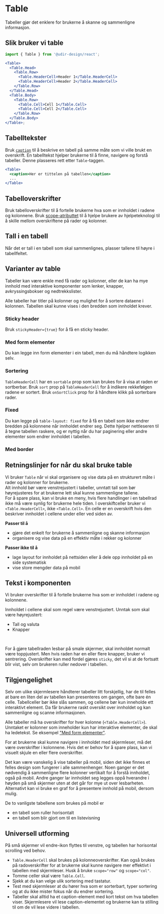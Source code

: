 


<Meta of={TableStories} />

# Table

Tabeller gjør det enklere for brukerne å skanne og sammenligne informasjon.

<Primary />
<Controls />

## Slik bruker vi table

```jsx
import { Table } from '@udir-design/react';

<Table>
  <Table.Head>
    <Table.Row>
      <Table.HeaderCell>Header 1</Table.HeaderCell>
      <Table.HeaderCell>Header 2</Table.HeaderCell>
    </Table.Row>
  </Table.Head>
  <Table.Body>
    <Table.Row>
      <Table.Cell>Cell 1</Table.Cell>
      <Table.Cell>Cell 2</Table.Cell>
    </Table.Row>
  </Table.Body>
</Table>;
```

## Tabelltekster

Bruk [`caption`](https://developer.mozilla.org/en-US/docs/Web/HTML/Element/caption) til å beskrive en tabell
på samme måte som vi ville brukt en overskrift.
En tabelltekst hjelper brukerne til å finne, navigere og forstå tabeller.
Denne plasseres rett etter `Table`-taggen.

```jsx
<Table>
  <caption>Her er tittelen på tabellen</caption>
  ...
</Table>
```

## Tabelloverskrifter

Bruk tabelloverskrifter til å fortelle brukerne hva som er innholdet i radene og kolonnene.
Bruk [scope-atributtet](https://developer.mozilla.org/en-US/docs/Web/HTML/Element/th#scope) til å hjelpe brukere av hjelpeteknologi til å
skille mellom overskriftene på rader og kolonner.

## Tall i en tabell

Når det er tall i en tabell som skal sammenlignes, plasser tallene til høyre i tabellfeltet.

## Varianter av table

Tabeller kan være enkle med få rader og kolonner, eller de kan ha mye innhold med interaktive komponenter som lenker, knapper,
avkryssingsbokser og nedtrekkslister.

Alle tabeller har titler på kolonner og mulighet for å sortere dataene i kolonnen.
Tabellen skal kunne vises i den bredden som innholdet krever.

### Sticky header

Bruk `stickyHeader={true}` for å få en sticky header.

<Canvas of={TableStories.StickyHeader} />

### Med form elementer

Du kan legge inn form elementer i ein tabell, men du må håndtere logikken selv.

<Canvas of={TableStories.WithFormElements} />

### Sortering

`TableHeaderCell` har en `sortable` prop som kan brukes for å visa at raden er sortberbar.
Bruk `sort` prop på `TableHeaderCell` for å indikere rekkefølgen radene er sortert.
Bruk `onSortClick` prop for å håndtere klikk på sorterbare rader.

<Canvas of={TableStories.Sortable} />

### Fixed

Du kan legge på `table-layout: fixed` for å få en tabell som ikke endrer bredden på kolonnene når innholdet endrer seg.
Dette hjelper nettleseren til å tegne tabellen raskere, og er nyttig når du har paginering eller andre elementer som endrer innholdet i tabellen.

<Canvas of={TableStories.FixedTable} />

### Med border

<Canvas of={TableStories.WithBorder} />

## Retningslinjer for når du skal bruke table

Vi bruker `Table` når vi skal organisere og vise data på en strukturert måte i rader og kolonner for brukerne.  
Alt innhold bør være venstrejustert i tabeller, unntatt tall som bør høyrejusteres for at brukerne lett skal kunne sammenligne tallene.  
For å spare plass, kan vi bruke en meny, hvis flere handlinger i en tabellrad ikke må være synlig for brukerne hele tiden.
I overskiftceller bruker vi `<Table.HeaderCell>`, ikke `<Table.Cell>`. En celle er en overskrift hvis den beskriver
innholdet i cellene under eller ved siden av.

**Passer til å**

- gjøre det enkelt for brukerne å sammenligne og skanne informasjon
- organisere og vise data på en effektiv måte i rekker og kolonner

**Passer ikke til å**

- lage layout for innholdet på nettsiden eller å dele opp innholdet på en side systematisk
- vise store mengder data på mobil

## Tekst i komponenten

Vi bruker overskrifter til å fortelle brukerne hva som er innholdet i radene og kolonnene.

Innholdet i cellene skal som regel være venstrejustert.
Unntak som skal være høyrejustert:

- Tall og valuta
- Knapper

<br />

For å gjøre tabellraden lesbar på smale skjermer, skal innholdet normalt være toppjustert.
Men hvis raden har en eller flere knapper, bruker vi sentrering.
Overskrifter kan med fordel gjøres `sticky`, det vil si at de fortsatt blir vist, selv om brukeren ruller nedover i tabellen.

## Tilgjengelighet

Selv om ulike skjermlesere håndterer tabeller litt forskjellig, har de til felles at bare en liten del
av tabellen kan presenteres om gangen, ofte bare én celle.
Tabellceller bør ikke slås sammen, og cellene bør kun inneholde ett interaktivt element. Da får brukerne
raskt oversikt over innholdet og kan sammenligne og scanne informasjonen.

Alle tabeller må ha overskrifter for hver kolonne (`<Table.HeaderCell>`). Unntaket er kolonner som inneholder kun har
interaktive elementer, de skal ha ledetekst. Se eksempel ["Med form elementer"](#med-form-elementer).

For at brukerne skal kunne navigere i innholdet med skjermleser, må det være overskrifter i kolonnene.
Hvis det er behov for å spare plass, kan vi visuelt skjule en eller flere overskrifter.

Det kan være vanskelig å vise tabeller på mobil, siden det ikke finnes et felles design som fungerer i alle sammenhenger.
Noen ganger er det nødvendig å sammenligne flere kolonner vertikalt for å forstå innholdet, også på mobil.
Andre ganger lar innholdet seg legges oppå hverandre i høyden på små skjermer uten at det går for mye ut over lesbarheten.
Alternativt kan vi bruke en graf for å presentere innhold på mobil, dersom mulig.

De to vanligste tabellene som brukes på mobil er

- en tabell som ruller horisontalt
- en tabell som blir gjort om til en listevisning

## Universell utforming

På små skjermer vil endre-ikon flyttes til venstre, og tabellen har horisontal scrolling ved behov.

- `Table.HeaderCell` skal brukes på kolonneoverskrifter. Kan også brukes på radoverskrifter for at brukerne skal kunne navigere mer
  effektivt i tabellen med skjermleser. Husk å bruke `scope="row"` og `scope="col"`.
- Tomme celler skal være `Table.Cell`.
- Sjekk at du kan velge ulik sortering med tastatur.
- Test med skjermleser at du hører hva som er sorterbart, typer sortering og at du ikke mister fokus når du endrer sortering.
- Tabeller skal alltid ha et caption-element med kort tekst om hva tabellen viser.
  Skjermlesere vil lese caption-elementet og brukerne kan ta stilling til om de vil lese videre i tabellen.
